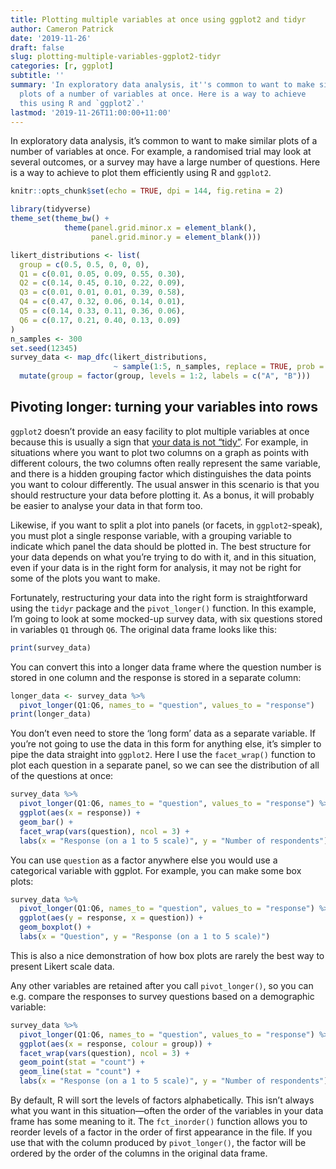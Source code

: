```yaml
---
title: Plotting multiple variables at once using ggplot2 and tidyr
author: Cameron Patrick
date: '2019-11-26'
draft: false
slug: plotting-multiple-variables-ggplot2-tidyr
categories: [r, ggplot]
subtitle: ''
summary: 'In exploratory data analysis, it''s common to want to make similar
  plots of a number of variables at once. Here is a way to achieve
  this using R and `ggplot2`.'
lastmod: '2019-11-26T11:00:00+11:00'
---
```


In exploratory data analysis, it's common to want to make similar
plots of a number of variables at once. For example, a randomised trial may
look at several outcomes, or a survey may have a large number of questions.
Here is a way to achieve to plot them efficiently using R and `ggplot2`.

```r
knitr::opts_chunk$set(echo = TRUE, dpi = 144, fig.retina = 2)

library(tidyverse)
theme_set(theme_bw() +
            theme(panel.grid.minor.x = element_blank(),
                  panel.grid.minor.y = element_blank()))
```

```r
likert_distributions <- list(
  group = c(0.5, 0.5, 0, 0, 0),
  Q1 = c(0.01, 0.05, 0.09, 0.55, 0.30),
  Q2 = c(0.14, 0.45, 0.10, 0.22, 0.09),
  Q3 = c(0.01, 0.01, 0.01, 0.39, 0.58),
  Q4 = c(0.47, 0.32, 0.06, 0.14, 0.01),
  Q5 = c(0.14, 0.33, 0.11, 0.36, 0.06),
  Q6 = c(0.17, 0.21, 0.40, 0.13, 0.09)
)
n_samples <- 300
set.seed(12345)
survey_data <- map_dfc(likert_distributions, 
                       ~ sample(1:5, n_samples, replace = TRUE, prob = .)) %>%
  mutate(group = factor(group, levels = 1:2, labels = c("A", "B")))
```


## Pivoting longer: turning your variables into rows

`ggplot2` doesn't provide an easy facility to plot multiple variables
at once because this is usually a sign that [your data is not "tidy"](https://r4ds.had.co.nz/tidy-data.html). For example, in situations where you want
to plot two columns on a graph as points with different colours, the two
columns often really represent the same variable, and there is a hidden
grouping factor which distinguishes the data points you want to colour differently.
The usual answer in this scenario is that you
should restructure your data before plotting it. As a bonus, it will probably be
easier to analyse your data in that form too.

Likewise, if you want to split a plot into panels (or
facets, in `ggplot2`-speak),
you must plot a single response variable, with a grouping variable to indicate
which panel the data should be plotted in.
The best structure for your data depends
on what you're trying to do with it, and in this situation, even if your data
is in the right form for analysis, it may not be right for some of the plots you want
to make.

Fortunately, restructuring your data into the right form is straightforward using the `tidyr`
package and the `pivot_longer()` function. In this example, I'm going to look at some
mocked-up survey data, with six questions stored in variables `Q1` through `Q6`.
The original data frame looks like this:

```r
print(survey_data)
```

You can convert this into a
longer data frame where the question number is stored in one column and the
response is stored in a separate column:

```r
longer_data <- survey_data %>%
  pivot_longer(Q1:Q6, names_to = "question", values_to = "response")
print(longer_data)
```

You don't even need to store the 'long form' data as a separate variable. If you're
not going to use the data in this form for anything else, it's
simpler to pipe the data straight into `ggplot2`. Here I use the `facet_wrap()`
function to plot each question in a separate panel, so we can see the distribution
of all of the questions at once:

```r
survey_data %>%
  pivot_longer(Q1:Q6, names_to = "question", values_to = "response") %>%
  ggplot(aes(x = response)) +
  geom_bar() +
  facet_wrap(vars(question), ncol = 3) +
  labs(x = "Response (on a 1 to 5 scale)", y = "Number of respondents")
```

You can use `question` as a factor anywhere else you would use a categorical
variable with ggplot. For example, you can make some box plots:

```r
survey_data %>%
  pivot_longer(Q1:Q6, names_to = "question", values_to = "response") %>%
  ggplot(aes(y = response, x = question)) +
  geom_boxplot() +
  labs(x = "Question", y = "Response (on a 1 to 5 scale)")
```

This is also a nice demonstration of how box plots are rarely the best way to
present Likert scale data.

Any other variables are retained after you call `pivot_longer()`, so you can
e.g. compare the responses to survey questions based on a demographic variable:

```r
survey_data %>%
  pivot_longer(Q1:Q6, names_to = "question", values_to = "response") %>%
  ggplot(aes(x = response, colour = group)) +
  facet_wrap(vars(question), ncol = 3) +
  geom_point(stat = "count") +
  geom_line(stat = "count") +
  labs(x = "Response (on a 1 to 5 scale)", y = "Number of respondents")
```

By default, R will sort the levels of factors alphabetically. This isn't always
what you want in this situation---often the order of the variables in your data
frame has some meaning to it. The `fct_inorder()` function allows you to reorder
levels of a factor in the order of first appearance in the file. If you use that
with the column produced by `pivot_longer()`, the factor will be ordered by the
order of the columns in the original data frame.
